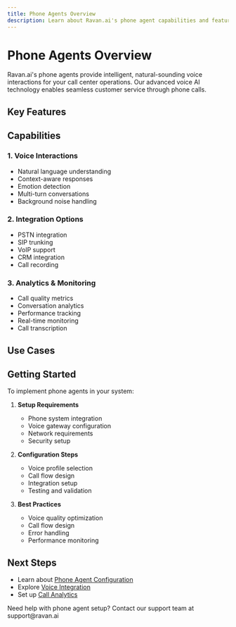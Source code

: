 ```yaml
---
title: Phone Agents Overview
description: Learn about Ravan.ai's phone agent capabilities and features
---
```


# Phone Agents Overview

Ravan.ai's phone agents provide intelligent, natural-sounding voice interactions for your call center operations. Our advanced voice AI technology enables seamless customer service through phone calls.

## Key Features

<Feature
  title="Natural Voice"
  description="Human-like voice interactions with advanced TTS technology"
  icon="mic"
/>

<Feature
  title="Multi-language Support"
  description="Support for multiple languages and accents"
  icon="globe"
/>

<Feature
  title="Call Routing"
  description="Intelligent call routing based on customer needs"
  icon="phone"
/>

## Capabilities

### 1. Voice Interactions

- Natural language understanding
- Context-aware responses
- Emotion detection
- Multi-turn conversations
- Background noise handling

### 2. Integration Options

- PSTN integration
- SIP trunking
- VoIP support
- CRM integration
- Call recording

### 3. Analytics & Monitoring

- Call quality metrics
- Conversation analytics
- Performance tracking
- Real-time monitoring
- Call transcription

## Use Cases

<CardGroup cols={3}>
  <Card
    title="Customer Service"
    description="Handle customer inquiries and support"
    icon="headset"
  />
  <Card
    title="Appointment Scheduling"
    description="Automate appointment booking"
    icon="calendar"
  />
  <Card
    title="Order Processing"
    description="Process orders and payments"
    icon="shopping-cart"
  />
  <Card
    title="Information Hotline"
    description="Provide 24/7 information service"
    icon="info"
  />
  <Card
    title="Emergency Response"
    description="Handle emergency calls and routing"
    icon="alert-triangle"
  />
  <Card
    title="Surveys & Feedback"
    description="Conduct automated surveys"
    icon="clipboard"
  />
</CardGroup>

## Getting Started

To implement phone agents in your system:

1. **Setup Requirements**
   - Phone system integration
   - Voice gateway configuration
   - Network requirements
   - Security setup

2. **Configuration Steps**
   - Voice profile selection
   - Call flow design
   - Integration setup
   - Testing and validation

3. **Best Practices**
   - Voice quality optimization
   - Call flow design
   - Error handling
   - Performance monitoring

## Next Steps

- Learn about [Phone Agent Configuration](/agents/phone-agents/configuration)
- Explore [Voice Integration](/agents/phone-agents/voice-integration)
- Set up [Call Analytics](/agents/phone-agents/analytics)

<Callout type="info">
  Need help with phone agent setup? Contact our support team at support@ravan.ai
</Callout> 